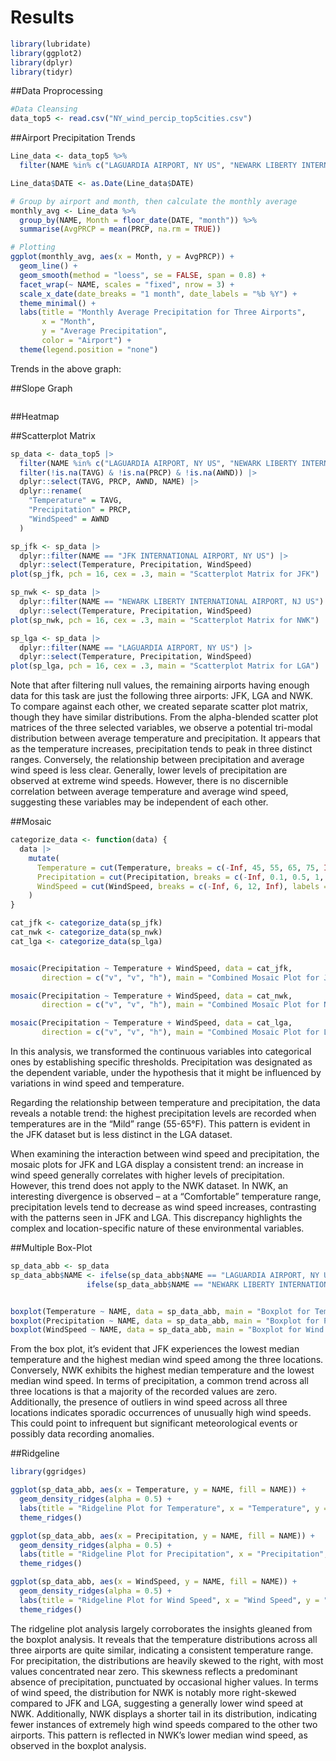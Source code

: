# Results

```r
library(lubridate)
library(ggplot2)
library(dplyr)
library(tidyr)
```

##Data Proprocessing
```r
#Data Cleansing
data_top5 <- read.csv("NY_wind_percip_top5cities.csv")
```

##Airport Precipitation Trends
```r
Line_data <- data_top5 %>%
  filter(NAME %in% c("LAGUARDIA AIRPORT, NY US", "NEWARK LIBERTY INTERNATIONAL AIRPORT, NJ US", "JFK INTERNATIONAL AIRPORT, NY US"))

Line_data$DATE <- as.Date(Line_data$DATE)

# Group by airport and month, then calculate the monthly average
monthly_avg <- Line_data %>%
  group_by(NAME, Month = floor_date(DATE, "month")) %>%
  summarise(AvgPRCP = mean(PRCP, na.rm = TRUE))

# Plotting
ggplot(monthly_avg, aes(x = Month, y = AvgPRCP)) + 
  geom_line() + 
  geom_smooth(method = "loess", se = FALSE, span = 0.8) +
  facet_wrap(~ NAME, scales = "fixed", nrow = 3) +
  scale_x_date(date_breaks = "1 month", date_labels = "%b %Y") +
  theme_minimal() +
  labs(title = "Monthly Average Precipitation for Three Airports",
       x = "Month",
       y = "Average Precipitation",
       color = "Airport") +
  theme(legend.position = "none")
```
Trends in the above graph: 

##Slope Graph
```r

```



##Heatmap



##Scatterplot Matrix
```r
sp_data <- data_top5 |> 
  filter(NAME %in% c("LAGUARDIA AIRPORT, NY US", "NEWARK LIBERTY INTERNATIONAL AIRPORT, NJ US", "JFK INTERNATIONAL AIRPORT, NY US")) |> 
  filter(!is.na(TAVG) & !is.na(PRCP) & !is.na(AWND)) |> 
  dplyr::select(TAVG, PRCP, AWND, NAME) |> 
  dplyr::rename(
    "Temperature" = TAVG,
    "Precipitation" = PRCP,
    "WindSpeed" = AWND
  )

sp_jfk <- sp_data |> 
  dplyr::filter(NAME == "JFK INTERNATIONAL AIRPORT, NY US") |> 
  dplyr::select(Temperature, Precipitation, WindSpeed)
plot(sp_jfk, pch = 16, cex = .3, main = "Scatterplot Matrix for JFK")

sp_nwk <- sp_data |>
  dplyr::filter(NAME == "NEWARK LIBERTY INTERNATIONAL AIRPORT, NJ US") |> 
  dplyr::select(Temperature, Precipitation, WindSpeed)
plot(sp_nwk, pch = 16, cex = .3, main = "Scatterplot Matrix for NWK")

sp_lga <- sp_data |>
  dplyr::filter(NAME == "LAGUARDIA AIRPORT, NY US") |> 
  dplyr::select(Temperature, Precipitation, WindSpeed)
plot(sp_lga, pch = 16, cex = .3, main = "Scatterplot Matrix for LGA")
```
Note that after filtering null values, the remaining airports having enough data for this task are just the following three airports: JFK, LGA and NWK. To compare against each other, we created separate scatter plot matrix, though they have similar distributions.
From the alpha-blended scatter plot matrices of the three selected variables, we observe a potential tri-modal distribution between average temperature and precipitation. It appears that as the temperature increases, precipitation tends to peak in three distinct ranges. Conversely, the relationship between precipitation and average wind speed is less clear. Generally, lower levels of precipitation are observed at extreme wind speeds. However, there is no discernible correlation between average temperature and average wind speed, suggesting these variables may be independent of each other.

##Mosaic
```r
categorize_data <- function(data) {
  data |> 
    mutate(
      Temperature = cut(Temperature, breaks = c(-Inf, 45, 55, 65, 75, Inf), labels = c("Very Cold", "Cold", "Mild", "Comfortable", "Hot")),
      Precipitation = cut(Precipitation, breaks = c(-Inf, 0.1, 0.5, 1, Inf), labels = c("No Rain", "Light", "Moderate", "Heavy")),
      WindSpeed = cut(WindSpeed, breaks = c(-Inf, 6, 12, Inf), labels = c("Calm", "Mild", "Windy"))
    )
}

cat_jfk <- categorize_data(sp_jfk)
cat_nwk <- categorize_data(sp_nwk)
cat_lga <- categorize_data(sp_lga)


mosaic(Precipitation ~ Temperature + WindSpeed, data = cat_jfk,  
       direction = c("v", "v", "h"), main = "Combined Mosaic Plot for JFK", rot_labels=c(0,0,90,0), highlighting_fill=c("cyan","lightblue", "cornflowerblue", "navy"))

mosaic(Precipitation ~ Temperature + WindSpeed, data = cat_nwk,  
       direction = c("v", "v", "h"), main = "Combined Mosaic Plot for NWK", rot_labels=c(0,0,90,0), highlighting_fill=c("cyan","lightblue", "cornflowerblue", "navy"))

mosaic(Precipitation ~ Temperature + WindSpeed, data = cat_lga,  
       direction = c("v", "v", "h"), main = "Combined Mosaic Plot for LGA", rot_labels=c(0,0,90,0), highlighting_fill=c("cyan","lightblue", "cornflowerblue", "navy"))
```
In this analysis, we transformed the continuous variables into categorical ones by establishing specific thresholds. Precipitation was designated as the dependent variable, under the hypothesis that it might be influenced by variations in wind speed and temperature.

Regarding the relationship between temperature and precipitation, the data reveals a notable trend: the highest precipitation levels are recorded when temperatures are in the "Mild" range (55-65°F). This pattern is evident in the JFK dataset but is less distinct in the LGA dataset.

When examining the interaction between wind speed and precipitation, the mosaic plots for JFK and LGA display a consistent trend: an increase in wind speed generally correlates with higher levels of precipitation. However, this trend does not apply to the NWK dataset. In NWK, an interesting divergence is observed – at a "Comfortable" temperature range, precipitation levels tend to decrease as wind speed increases, contrasting with the patterns seen in JFK and LGA. This discrepancy highlights the complex and location-specific nature of these environmental variables. 


##Multiple Box-Plot
```r
sp_data_abb <- sp_data
sp_data_abb$NAME <- ifelse(sp_data_abb$NAME == "LAGUARDIA AIRPORT, NY US", "LGA", 
                 ifelse(sp_data_abb$NAME == "NEWARK LIBERTY INTERNATIONAL AIRPORT, NJ US", "NWK", "JFK"))


boxplot(Temperature ~ NAME, data = sp_data_abb, main = "Boxplot for Temperature", xlab = "Location", ylab = "Temperature")
boxplot(Precipitation ~ NAME, data = sp_data_abb, main = "Boxplot for Precipitation", xlab = "Location", ylab = "Precipitation")
boxplot(WindSpeed ~ NAME, data = sp_data_abb, main = "Boxplot for Wind Speed", xlab = "Location", ylab = "Wind Speed")
```

From the box plot, it's evident that JFK experiences the lowest median temperature and the highest median wind speed among the three locations. Conversely, NWK exhibits the highest median temperature and the lowest median wind speed. In terms of precipitation, a common trend across all three locations is that a majority of the recorded values are zero. Additionally, the presence of outliers in wind speed across all three locations indicates sporadic occurrences of unusually high wind speeds. This could point to infrequent but significant meteorological events or possibly data recording anomalies.

##Ridgeline
```r
library(ggridges)

ggplot(sp_data_abb, aes(x = Temperature, y = NAME, fill = NAME)) +
  geom_density_ridges(alpha = 0.5) +
  labs(title = "Ridgeline Plot for Temperature", x = "Temperature", y = "Location") +
  theme_ridges()

ggplot(sp_data_abb, aes(x = Precipitation, y = NAME, fill = NAME)) +
  geom_density_ridges(alpha = 0.5) +
  labs(title = "Ridgeline Plot for Precipitation", x = "Precipitation", y = "Location") +
  theme_ridges()

ggplot(sp_data_abb, aes(x = WindSpeed, y = NAME, fill = NAME)) +
  geom_density_ridges(alpha = 0.5) +
  labs(title = "Ridgeline Plot for Wind Speed", x = "Wind Speed", y = "Location") +
  theme_ridges()
```

The ridgeline plot analysis largely corroborates the insights gleaned from the boxplot analysis. It reveals that the temperature distributions across all three airports are quite similar, indicating a consistent temperature range. For precipitation, the distributions are heavily skewed to the right, with most values concentrated near zero. This skewness reflects a predominant absence of precipitation, punctuated by occasional higher values. In terms of wind speed, the distribution for NWK is notably more right-skewed compared to JFK and LGA, suggesting a generally lower wind speed at NWK. Additionally, NWK displays a shorter tail in its distribution, indicating fewer instances of extremely high wind speeds compared to the other two airports. This pattern is reflected in NWK's lower median wind speed, as observed in the boxplot analysis.
